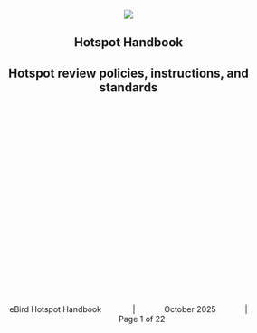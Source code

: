 <br> <br> <br> <br> <br> <br> <br> <br>

::: {style="text-align: center;"}
![](ebird_logo_front.png)
:::

::: {style="text-align: center;"}
# Hotspot Handbook

## Hotspot review policies, instructions, and standards
:::

<br> <br> <br> <br> <br> <br> <br> <br><br> <br> <br> <br> <br> <br> <br> <br><br> <br><br> <br>

:::: {style="text-align: center;"}
::: {style="text-align: center;"}
eBird Hotspot Handbook              \|             October 2025             \|             Page 1 of 22
:::
::::
